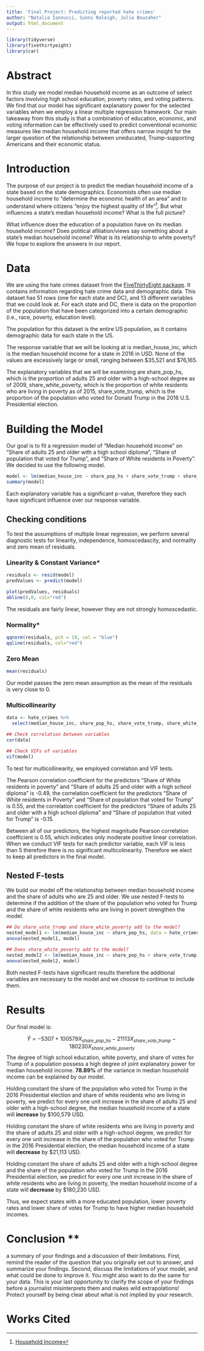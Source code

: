 ```yaml
---
title: 'Final Project: Predicting reported hate crimes'
author: "Natalia Iannucci, Sunni Raleigh, Julia Bouzaher"
output: html_document
---
```


```r
library(tidyverse)
library(fivethirtyeight)
library(car)
```

# Abstract
In this study we model median household income as an outcome of select factors involving high school education, poverty rates, and voting patterns. We find that our model has significant explanatory power for the selected variables when we employ a linear multiple regression framework. Our main takeaway from this study is that a combination of education, economic, and voting information can be effectively used to predict conventional economic measures like median household income that offers narrow insight for the larger question of the relationship between uneducated, Trump-supporting Americans and their economic status.

# Introduction
The purpose of our project is to predict the median household income of a state based on the state demographics. Economists often use median household income to "determine the economic health of an area" and to understand where citizens "enjoy the highest quality of life"[^1]. But what influences a state's median household income? What is the full picture?

What influence does the education of a population have on its median household income? Does political afiliation/views say something about a state's median household income? What is its relationship to white poverty? We hope to explore the answers in our report.

# Data
We are using the hate crimes dataset from the [FiveThirtyEight package](https://github.com/rudeboybert/fivethirtyeight/blob/master/data/hate_crimes.rda). It contains information regarding hate crime data and demographic data. This dataset has 51 rows (one for each state and DC), and 13 different variables that we could look at. For each state and DC, there is data on the proportion of the population that have been categorized into a certain demographic (i.e., race, poverty, education level).

The population for this dataset is the entire US population, as it contains demographic data for each state in the US.

The response variable that we will be looking at is median_house_inc, which is the median household income for a state in 2016 in USD. None of the values are excessively large or small, ranging between $35,521 and \$76,165.

The explanatory variables that we will be examining are share_pop_hs, which is the proportion of adults 25 and older with a high-school degree as of 2009, share_white_poverty, which is the proportion of white residents who are living in poverty as of 2015, share_vote_trump, which is the proportion of the population who voted for Donald Trump in the 2016 U.S. Presidential election.

# Building the Model
Our goal is to fit a regression model of "Median household income" on "Share of adults 25 and older with a high school diploma", "Share of population that voted for Trump", and "Share of White residents in Poverty". We decided to use the following model.
```r
model <- lm(median_house_inc ~ share_pop_hs + share_vote_trump + share_white_poverty, data = hate_crimes)
summary(model)
```

Each explanatory variable has a significant p-value, therefore they each have significant influence over our response variable.

## Checking conditions
To test the assumptions of multiple linear regression, we perform several diagnostic tests for linearity, independence, homoscedascity, and normality and zero mean of residuals.

### Linearity & Constant Variance*
```r
residuals <- resid(model)
predValues <- predict(model)

plot(predValues, residuals)
abline(0,0, col="red")
```

The residuals are fairly linear, however they are not strongly homoscedastic.

### Normality*
```r
qqnorm(residuals, pch = 19, col = "blue")
qqline(residuals, col="red")
```


### Zero Mean
```r
mean(residuals)
```

Our model passes the zero mean assumption as the mean of the residuals is very close to 0.

### Multicollinearity
``` r
data <- hate_crimes %>% 
  select(median_house_inc, share_pop_hs, share_vote_trump, share_white_poverty)

## Check correlation between variables
cor(data)

## Check VIFs of variables
vif(model)

```

To test for multicollinearity, we employed correlation and VIF tests.

The Pearson correlation coefficient for the predictors "Share of White residents in poverty" and "Share of adults 25 and older with a high school diploma" is -0.49, the correlation coefficient for the predictors "Share of White residents in Poverty" and "Share of population that voted for Trump" is 0.55, and the correlation coefficient for the predictors "Share of adults 25 and older with a high school diploma" and "Share of population that voted for Trump" is -0.15. 

Between all of our predictors, the highest magnitude Pearson correlation coefficient is 0.55, which indicates only moderate positive linear correlation. When we conduct VIF tests for each predictor variable, each VIF is less than 5 therefore there is no significant multicolinearity. Therefore we elect to keep all predictors in the final model.

## Nested F-tests
We build our model off the relationship between median household income and the share of adults who are 25 and older. We use nested F-tests to determine if the addition of the share of the population who voted for Trump and the share of white residents who are living in povert strengthen the model.
```r
## Do share_vote_trump and share_white_poverty add to the model?
nested_model1 <- lm(median_house_inc ~ share_pop_hs, data = hate_crimes)
anova(nested_model1, model)

## Does share_white_poverty add to the model?
nested_model2 <- lm(median_house_inc ~ share_pop_hs + share_vote_trump, data = hate_crimes)
anova(nested_model2, model)
```

Both nested F-tests have significant results therefore the additional variables are necessary to the model and we choose to continue to include them.

# Results
Our final model is:

$$\hat{Y} = -5307 + 100579X_{share\_pop\_hs} - 21113X_{share\_vote\_trump} - 180230X_{share\_white\_poverty}$$
The degree of high school education, white poverty, and share of votes for Trump of a population possess a high degree of joint explanatory power for median household income. **78.89%** of the variance in median household income can be explained by our model.

Holding constant the share of the population who voted for Trump in the 2016 Presidential election and share of white residents who are living in poverty, we predict for every one unit increase in the share of adults 25 and older with a high-school degree, the median household income of a state will **increase** by $100,579 USD.

Holding constant the share of white residents who are living in poverty and the share of adults 25 and older with a high-school degree, we predict for every one unit increase in the share of the population who voted for Trump in the 2016 Presidential election, the median household income of a state will **decrease** by $21,113 USD.

Holding constant the share of adults 25 and older with a high-school degree and the share of the population who voted for Trump in the 2016 Presidential election, we predict for every one unit increase in the share of white residents who are living in poverty, the median household income of a state will **decrease** by $180,230 USD.

Thus, we expect states with a more educated population, lower poverty rates and lower share of votes for Trump to have higher median household incomes. 


# Conclusion **
a summary of your findings and a discussion of their limitations. First, remind the reader of the question that you originally set out to answer, and summarize your findings. Second, discuss the limitations of your model, and what could be done to improve it. You might also want to do the same for your data. This is your last opportunity to clarify the scope of your findings before a journalist misinterprets them and makes wild extrapolations! Protect yourself by being clear about what is not implied by your research.

# Works Cited
[^1]: [Household Income](https://www.investopedia.com/terms/h/household_income.asp)
